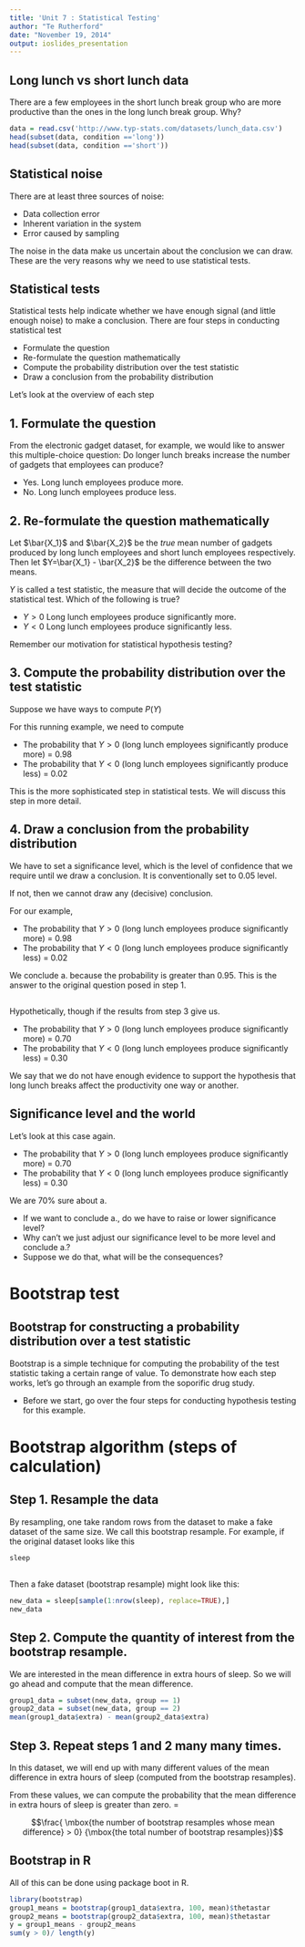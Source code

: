 ```yaml
---
title: 'Unit 7 : Statistical Testing'
author: "Te Rutherford"
date: "November 19, 2014"
output: ioslides_presentation
---
```


## Long lunch vs short lunch data 

There are a few employees in the short lunch break group who are more productive than the ones in the long lunch break group. Why? 

```r
data = read.csv('http://www.typ-stats.com/datasets/lunch_data.csv')
head(subset(data, condition =='long'))
head(subset(data, condition =='short'))
```

## Statistical noise

There are at least three sources of noise:

* Data collection error
* Inherent variation in the system 
* Error caused by sampling

The noise in the data make us uncertain about the conclusion we can draw. These are the very reasons why we need to use statistical tests. 

## Statistical tests

Statistical tests help indicate whether we have enough signal (and little enough noise) to make a conclusion.
There are four steps in conducting statistical test

* Formulate the question
* Re-formulate the question mathematically
* Compute the probability distribution over the test statistic
* Draw a conclusion from the probability distribution


Let’s look at the overview of each step

## 1. Formulate the question

From the electronic gadget dataset, for example, we would like to answer this multiple-choice question:
Do longer lunch breaks increase the number of gadgets that employees can produce?

* Yes. Long lunch employees produce more.
* No. Long lunch employees produce less.

## 2. Re-formulate the question mathematically

Let $\bar{X_1}$ and $\bar{X_2}$ be the *true* mean number of gadgets produced by long lunch employees and short lunch employees respectively. Then let $Y=\bar{X_1} - \bar{X_2}$ be the difference between the two means. 

$Y$ is called a test statistic, the measure that will decide the outcome of the statistical test.
Which of the following is true?

* $Y>0$ Long lunch employees produce significantly more.
* $Y<0$ Long lunch employees produce significantly less.

Remember our motivation for statistical hypothesis testing? 


## 3. Compute the probability distribution over the test statistic

Suppose we have ways to compute $P(Y)$

For this running example, we need to compute 

* The probability that $Y>0$ (long lunch employees significantly produce more) = 0.98
* The probability that $Y<0$ (long lunch employees significantly produce less) = 0.02

This is the more sophisticated step in statistical tests. We will discuss this step in more detail.

## 4. Draw a conclusion from the probability distribution

We have to set a significance level, which is the level of confidence that we require until we draw a conclusion. It is conventionally set to 0.05 level. 

If not, then we cannot draw any (decisive) conclusion.

For our example, 

* The probability that $Y>0$ (long lunch employees produce significantly more) = 0.98
* The probability that $Y<0$ (long lunch employees produce significantly less) = 0.02

We conclude a. because the probability is greater than 0.95.  This is the answer to the original question posed in step 1. 

## 

Hypothetically, though if the results from step 3 give us. 

* The probability that $Y>0$ (long lunch employees produce significantly more) = 0.70
* The probability that $Y<0$ (long lunch employees produce significantly less) = 0.30


We say that we do not have enough evidence to support the hypothesis that long lunch breaks affect the productivity one way or another. 


## Significance level and the world

Let’s look at this case again.

* The probability that $Y>0$ (long lunch employees produce significantly more) = 0.70
* The probability that $Y<0$ (long lunch employees produce significantly less) = 0.30

We are 70% sure about a. 

* If we want to conclude a., do we have to raise or lower significance level?
* Why can’t we just adjust our significance level to be more level and conclude a.? 
* Suppose we do that, what will be the consequences?

# Bootstrap test


##  Bootstrap for constructing a probability distribution over a test statistic

Bootstrap is a simple technique for computing the probability of the test statistic taking a certain range of value. To demonstrate how each step works, let’s go through an example from the soporific drug study. 

* Before we start, go over the four steps for conducting hypothesis testing for this example.

\pagebreak

# Bootstrap algorithm (steps of calculation)

## Step 1. Resample the data

By resampling, one take random rows from the dataset to make a fake dataset of the same size. We call this bootstrap resample. For example, if the original dataset looks like this

```r
sleep
```

## 
Then a fake dataset (bootstrap resample) might look like this: 
```r
new_data = sleep[sample(1:nrow(sleep), replace=TRUE),]
new_data
```


## Step 2. Compute the quantity of interest from the bootstrap resample.

We are interested in the mean difference in extra hours of sleep. So we will go ahead and compute that the mean difference. 

```r
group1_data = subset(new_data, group == 1) 
group2_data = subset(new_data, group == 2)
mean(group1_data$extra) - mean(group2_data$extra)
```

## Step 3. Repeat steps 1 and 2 many many times. 

In this dataset, we will end up with many different values of the mean difference in extra hours of sleep (computed from the bootstrap resamples).


From these values, we can compute the probability that the mean difference in extra hours of sleep is greater than zero.  = 


$$\frac{ \mbox{the number of bootstrap resamples whose mean difference} > 0} 
      {\mbox{the total number of bootstrap resamples}}$$

## Bootstrap in R 

All of this can be done using package boot in R.

```r
library(bootstrap)    
group1_means = bootstrap(group1_data$extra, 100, mean)$thetastar
group2_means = bootstrap(group2_data$extra, 100, mean)$thetastar
y = group1_means - group2_means
sum(y > 0)/ length(y)
```


\